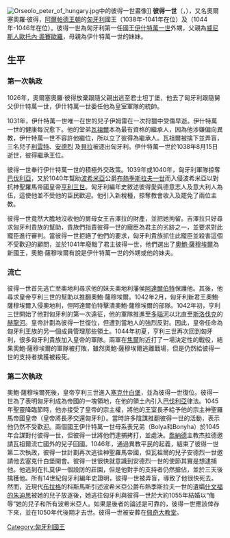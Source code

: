 {{unreferenced|time=2015-02-13T01:37:01+00:00}}
[[File:Orseolo_peter_of_hungary.jpg|thumb]]中的彼得一世畫像]]
'''彼得一世'''（{{lang-hu|'''Velencei Péter'''}}，{{bd||1010年||1050年|catIdx=P}}），又名奧爾塞奧羅·彼得，[[阿爾帕德王朝|阿爾帕德王朝]]的[[匈牙利|匈牙利]]國王（1038年-1041年在位）及（1044年-1046年在位）。彼得一世為匈牙利第一任國王[[伊什特萬一世|伊什特萬一世]]外甥，父親為[[威尼斯人|威尼斯人]][[歐托內·奧賽歐羅|歐托內·奧賽歐羅]]，母親為伊什特萬一世的妹妹。

==生平==
===第一次執政===
1026年，奧爾塞奧羅·彼得放棄跟隨父親出逃至君士坦丁堡，他去了匈牙利跟隨舅父伊什特萬一世，伊什特萬一世委任他為皇室軍隊的統帥。

1031年，伊什特萬一世唯一在世的兒子伊姆雷在一次狩獵中受傷早逝。伊什特萬一世的健康每況愈下。他的堂弟[[瓦祖爾|瓦祖爾]]本為最有資格的繼承人，因為他涉嫌偏向異教，伊什特萬一世不容許他繼位，所以立了彼得為繼承人。瓦祖爾被擒下並弄盲，三名兒子[[利雲特|利雲特]]、[[安德烈一世|安德烈]] 及[[貝拉一世|貝拉]]被逐出匈牙利。伊什特萬一世於1038年8月15日逝世，彼得繼承王位。

彼得一世奉行伊什特萬一世的積極外交政策。1039年或1040年，匈牙利軍隊掠奪[[巴伐利亞|巴伐利亞]]，又於1040年幫助[[波希米亞|波希米亞]]公爵[[布熱季斯拉夫一世|布熱季斯拉夫一世]]而入侵波希米亞以對抗神聖羅馬帝國皇帝[[亨利三世_(神聖羅馬帝國)|亨利三世]]。匈牙利編年史敘述彼得愛與德意志人及意大利人為伍，這使他並不受他的臣民歡迎。他引入新稅種，掠奪教會收入及罷免了兩位主教。

彼得一世竟然大膽地沒收他的舅母女王吉澤拉的財產，並把她拘留。吉澤拉只好尋求匈牙利貴族的幫助，貴族們指責彼得一世的寵臣為君主的劣跡之一，並要求對此寵臣進行審判。當彼得一世拒絕了他們的要求，匈牙利貴族抓住此寵臣並殺害這個不受歡迎的顧問，並於1041年廢黜了君主彼得一世，他們選出了[[奧鮑·薩穆埃爾|奧鮑·薩穆埃爾]]為新國王，奧鮑·薩穆埃爾有說是伊什特萬一世的外甥或他的妹夫。

===流亡===
彼得一世首先逃亡至奧地利尋求他的妹夫奧地利藩侯[[阿達爾伯特_(奧地利)|阿達爾伯特]]保護他。其後，他尋求皇帝亨利三世的幫助以推翻奧鮑·薩穆埃爾。1042年2月，匈牙利新君王奧鮑·薩穆埃爾入侵奧地利，但阿達爾伯特擊潰奧鮑·薩穆埃爾的部隊。1042年初，亨利三世開始了他對匈牙利的第一次遠征，他的軍隊推進至[[多瑙河|多瑙河]]以北直至[[斯洛伐克|斯洛伐克]]的[[赫龍河|赫龍河]]。皇帝計劃為彼得一世復位，但遭到當地人的強烈反對。因此，皇帝任命為匈牙利王族的另一個成員管理那些領土。1044年初夏，亨利三世再次回到匈牙利，很多匈牙利貴族加入皇帝的軍隊。兩軍在[[焦爾|焦爾]]附近打了一場決定性的戰役，結果奧鮑·薩穆埃爾的軍隊被打敗，雖然奧鮑·薩穆埃爾逃離戰場，但是仍然給彼得一世的支持者擒獲被殺死。

===第二次執政===
奧鮑·薩穆埃爾死後，皇帝亨利三世進入[[塞克什白堡|塞克什白堡]]，並為彼得一世復位。彼得一世為了表明匈牙利成為帝國的一塊領地，在他的領土內引入[[巴伐利亞|巴伐利亞]]律法。1045年聖靈降臨節時，他亦接受了皇帝的宗主權，將他的王室長矛給予他的宗主神聖羅馬帝國皇帝（皇帝將長矛交還匈牙利）。當時許多陰謀推翻彼得一世的活動，表示他仍然不受歡迎。兩個國王伊什特萬一世母系表兄弟（Bolya和Bonyha）於1045年合謀對付彼得一世，但彼得一世將他們逮捕拷打，並處決。[[天主教塞格德–喬納德教區|喬納德]]主教杰拉德邀請瓦祖爾流亡國外的兒子回國。1046年，通過異教平民的起義，結束了彼得一世第二次執政，彼得一世計劃再次逃往神聖羅馬帝國，但瓦祖爾的兒子安德烈一世邀請他去塞克什白堡開會。彼得一世很快就意識到安德烈一世的使節其實是想逮捕他。他逃到在扎莫伊一個設防的莊園，但是他對手的支持者仍然搶佔，並於三天後擒獲他。所有14世紀匈牙利編年史證明，彼得一世被弄盲，導致了他很快死去。然而，近現代[[布拉格|布拉格]]的科斯馬斯引述波希米亞公爵布熱季斯拉夫一世的遺孀[[什文福的朱迪思|什文福的朱迪思]]被她的兒子放逐後，她逃往匈牙利與彼得一世於大約1055年結婚以“侮辱”她的兒子和所有波希米亞人。如果是後者的論述是可靠的，彼得一世應該倖存下來，並在1050年代後期才去世。彼得一世被安葬在[[佩奇大教堂|佩奇大教堂]]。

{{s-start}}
{{s-hou|[[阿爾帕德王朝|阿爾帕德王朝]]||1010年或1011年||1046年或1050年代}}
{{s-reg}}
{{s-bef |before=[[伊什特萬一世|伊什特萬一世]]}}
{{s-ttl |title=[[匈牙利國王|匈牙利國王]] |years=1038年–1041年}}
{{s-aft |after=[[奧鮑·薩穆埃爾|奧鮑·薩穆埃爾]]}}
{{s-bef |before=[[奧鮑·薩穆埃爾|奧鮑·薩穆埃爾]]}}
{{s-ttl |title=[[匈牙利國王|匈牙利國王]] |years=1044年–1046年}}
{{s-aft |after=[[安德烈一世|安德烈一世]]}}
{{s-end}}
{{匈牙利君主}}
{{Authority control}}

[[Category:匈牙利國王|Category:匈牙利國王]]